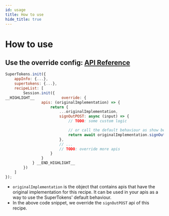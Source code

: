 ```yaml
---
id: usage
title: How to use
hide_title: true
---
```


# How to use

## Use the override config: [API Reference](/docs/nodejs/session/override/apis)

<!--DOCUSAURUS_CODE_TABS-->
<!--ReactJS-->
```jsx
SuperTokens.init({
    appInfo: {...},
    supertokens: {...},
    recipeList: [
        Session.init({
__HIGHLIGHT__            override: {
                apis: (originalImplementation) => {
                    return {
                        ...originalImplementation,
                        signOutPOST: async (input) => {
                            // TODO: some custom logic

                            // or call the default behaviour as show below
                            return await originalImplementation.signOutPOST(input);
                        },
                        // ...
                        // TODO: override more apis
                    }
                }
            } __END_HIGHLIGHT__
        })
    ]
});
```
<!--END_DOCUSAURUS_CODE_TABS-->

- `originalImplementation` is the object that contains apis that have the original implementation for this recipe. It can be used in your apis as a way to use the SuperTokens' default behaviour.
- In the above code snippet, we override the `signOutPOST` api of this recipe.